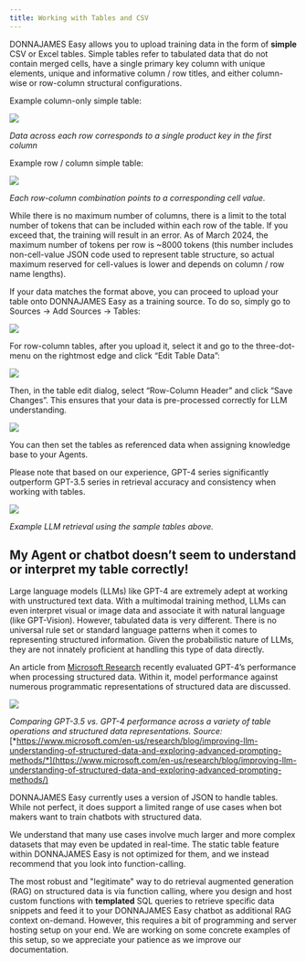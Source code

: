 ```yaml
---
title: Working with Tables and CSV
---
```


DONNAJAMES Easy allows you to upload training data in the form of **simple** CSV or Excel tables.
Simple tables refer to tabulated data that do not contain merged cells, have a single primary
key column with unique elements, unique and informative column / row titles, and either
column-wise or row-column structural configurations.

Example column-only simple table:

<Frame>
  <img src="/images/working-with-tables-1.png" />
</Frame>

*Data across each row corresponds to a single product key in the first column*

Example row / column simple table:

<Frame>
  <img src="/images/working-with-tables-2.png" />
</Frame>

*Each row-column combination points to a corresponding cell value.*

While there is no maximum number of columns, there is a limit to the total number of tokens that can
be included within each row of the table. If you exceed that, the training will result in an error.
As of March 2024, the maximum number of tokens per row is \~8000 tokens (this number includes non-cell-value
JSON code used to represent table structure, so actual maximum reserved for cell-values is lower
and depends on column / row name lengths).

If your data matches the format above, you can proceed to upload your table onto DONNAJAMES Easy as a training source. To do so, simply go to Sources -> Add Sources -> Tables:

<Frame>
  <img src="/images/working-with-tables-3.png" />
</Frame>

For row-column tables, after you upload it, select it and go to the three-dot-menu on the rightmost
edge and click “Edit Table Data”:

<Frame>
  <img src="/images/working-with-tables-4.png" />
</Frame>

Then, in the table edit dialog, select “Row-Column Header” and click “Save Changes”. This ensures that
your data is pre-processed correctly for LLM understanding.

<Frame>
  <img src="/images/working-with-tables-5.png" />
</Frame>

You can then set the tables as referenced data when assigning knowledge base to your Agents.

Please note that based on our experience, GPT-4 series significantly outperform GPT-3.5 series in
retrieval accuracy and consistency when working with tables.

<Frame>
  <img src="/images/working-with-tables-6.png" />
</Frame>

*Example LLM retrieval using the sample tables above.*

## My Agent or chatbot doesn’t seem to understand or interpret my table correctly!

Large language models (LLMs) like GPT-4 are extremely adept at working with unstructured text data.
With a multimodal training method, LLMs can even interpret visual or image data and associate it with natural
language (like GPT-Vision). However, tabulated data is very different. There is no universal rule set or
standard language patterns when it comes to representing structured information. Given the probabilistic nature
of LLMs, they are not innately proficient at handling this type of data directly.

An article from [Microsoft Research](https://www.microsoft.com/en-us/research/blog/improving-llm-understanding-of-structured-data-and-exploring-advanced-prompting-methods/)
recently evaluated GPT-4’s performance when processing structured data. Within it, model performance against
numerous programmatic representations of structured data are discussed.

<Frame>
  <img src="/images/working-with-tables-7.png" />
</Frame>

*Comparing GPT-3.5 vs. GPT-4 performance across a variety of table operations and structured data representations.*
*Source:* [*https://www.microsoft.com/en-us/research/blog/improving-llm-understanding-of-structured-data-and-exploring-advanced-prompting-methods/*](https://www.microsoft.com/en-us/research/blog/improving-llm-understanding-of-structured-data-and-exploring-advanced-prompting-methods/)

DONNAJAMES Easy currently uses a version of JSON to handle tables. While not perfect, it does support a limited range
of use cases when bot makers want to train chatbots with structured data.

We understand that many use cases involve much larger and more complex datasets that may even be updated in real-time.
The static table feature within DONNAJAMES Easy is not optimized for them, and we instead recommend that you look into
function-calling.

The most robust and "legitimate" way to do retrieval augmented generation (RAG) on structured data is via function calling,
where you design and host custom functions with **templated** SQL queries to retrieve specific data snippets and feed it to
your DONNAJAMES Easy chatbot as additional RAG context on-demand. However, this requires a bit of programming and server hosting
setup on your end. We are working on some concrete examples of this setup, so we appreciate your patience as we improve our
documentation.